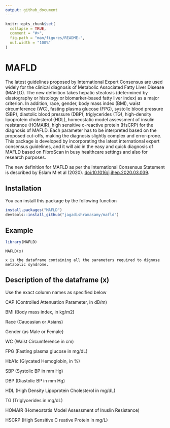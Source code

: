 ```yaml
---
output: github_document
---
```


<!-- README.md is generated from README.Rmd. Please edit that file -->

```r
knitr::opts_chunk$set(
  collapse = TRUE,
  comment = "#>",
  fig.path = "man/figures/README-",
  out.width = "100%"
)
```

# MAFLD

<!-- badges: start -->
<!-- badges: end -->

The latest guidelines proposed by International Expert Consensus are used widely for the clinical diagnosis of Metabolic Associated Fatty Liver Disease (MAFLD). The new definition takes hepatic steatosis (determined by elastography or histology or biomarker-based fatty liver index) as a major criterion. In addition, race, gender, body mass index (BMI), waist circumference (WC), fasting plasma glucose (FPG), systolic blood pressure (SBP), diastolic blood pressure (DBP), triglycerides (TG), high-density lipoprotein cholesterol (HDL), homeostatic model assessment of insulin resistance (HOMAIR), high sensitive c-reactive protein (HsCRP) for the diagnosis of MAFLD. Each parameter has to be interpreted based on the proposed cut-offs, making the diagnosis slightly complex and error-prone. This package is developed by incorporating the latest international expert consensus guidelines, and it will aid in the easy and quick diagnosis of MAFLD based on FibroScan in busy healthcare settings and also for research purposes. 

The new definition for MAFLD as per the International Consensus Statement is described by Eslam M et al (2020). <doi:10.1016/j.jhep.2020.03.039>.


## Installation
You can install this package by the following function

``` r
install.packages("MAFLD")
devtools::install_github("jagadishramasamy/mafld")
```

## Example

```r
library(MAFLD)
```
```
MAFLD(x)

x is the dataframe containing all the parameters required to dignose metabolic syndrome.
```

## Description of the dataframe (x)

Use the exact column names as specified below

CAP (Controlled Attenuation Parameter, in dB/m)

BMI (Body mass index, in kg/m2)

Race (Caucasian or Asians)

Gender (as Male or Female}

WC (Waist Circumference in cm)

FPG (Fasting plasma glucose in mg/dL)

HbA1c (Glycated Hemoglobin, in %)

SBP (Systolic BP in mm Hg)

DBP (Diastolic BP in mm Hg)

HDL (High Density Lipoprotein Cholesterol in mg/dL)

TG (Triglycerides in mg/dL)

HOMAIR (Homeostatis Model Assessment of Inuslin Resistance)

HSCRP (High Sensitive C reative Protein in mg/L)
